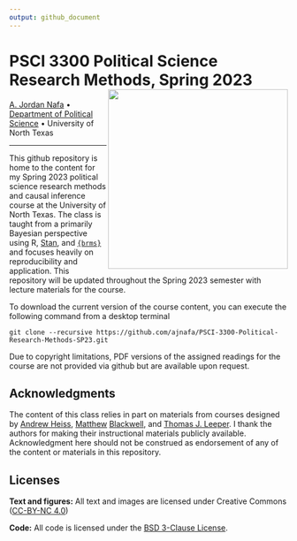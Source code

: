 ```yaml
---
output: github_document
---
```


# PSCI 3300 Political Science Research Methods, Spring 2023 <img src='assets/logo/psci-3300-sp23-dag-trimmed-hex.png' align="right" height="325" />

[A. Jordan Nafa](https://www.ajordannafa.com/) • [Department of Political Science](https://politicalscience.unt.edu/) • University of North Texas

---

This github repository is home to the content for my Spring 2023 political 
science research methods and causal inference course at the University of 
North Texas. The class is taught from a primarily Bayesian perspective using 
R, [Stan](https://mc-stan.org/), and [`{brms}`](https://github.com/paul-buerkner/brms) and focuses heavily on reproducibility and application. This repository 
will be updated throughout the Spring 2023 semester with lecture materials for 
the course.

To download the current version of the course content, you can execute the 
following command from a desktop terminal

```
git clone --recursive https://github.com/ajnafa/PSCI-3300-Political-Research-Methods-SP23.git
```

Due to copyright limitations, PDF versions of the assigned readings for the 
course are not provided via github but are available upon request.

## Acknowledgments

The content of this class relies in part on materials from courses designed 
by [Andrew Heiss](https://github.com/andrewheiss/evalsp23.classes.andrewheiss.com/blob/main/LICENSE.md), 
[Matthew](https://github.com/mattblackwell/gov2003-f21-site) [Blackwell](https://github.com/mattblackwell/gov50-f22-site), 
and [Thomas J. Leeper](https://github.com/leeper/designcourse). I thank the 
authors for making their instructional materials publicly available. 
Acknowledgment here should not be construed as endorsement of any of the 
content or materials in this repository.

## Licenses

**Text and figures:** All text and images are licensed under Creative Commons ([CC-BY-NC 4.0](https://creativecommons.org/licenses/by-nc/4.0/))

**Code:** All code is licensed under the [BSD 3-Clause License](LICENSE.md).

